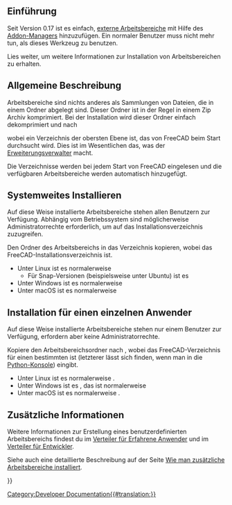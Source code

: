 <languages/>
{{TOCright}}

<span id="Introduction"></span>
== Einführung ==

Seit Version 0.17 ist es einfach, [[external_workbenches/de|externe Arbeitsbereiche]] mit Hilfe des [[Std_AddonMgr/de|Addon-Managers]] hinzuzufügen. Ein normaler Benutzer muss nicht mehr tun, als dieses Werkzeug zu benutzen.

Lies weiter, um weitere Informationen zur Installation von Arbeitsbereichen zu erhalten.

<span id="General_description"></span>
== Allgemeine Beschreibung ==

Arbeitsbereiche sind nichts anderes als Sammlungen von Dateien, die in einem Ordner abgelegt sind. Dieser Ordner ist in der Regel in einem Zip Archiv komprimiert. Bei der Installation wird dieser Ordner einfach dekomprimiert und nach

{{Code|code=
$ROOT_DIR/Mod/
}}

wobei {{incode|$ROOT_DIR}} ein Verzeichnis der obersten Ebene ist, das von FreeCAD beim Start durchsucht wird. Dies ist im Wesentlichen das, was der [[Std_AddonMgr/de|Erweiterungsverwalter]] macht.

Die {{incode|Mod/}} Verzeichnisse werden bei jedem Start von FreeCAD eingelesen und die verfügbaren Arbeitsbereiche werden automatisch hinzugefügt.

<span id="Installing_system-wide"></span>
== Systemweites Installieren ==

Auf diese Weise installierte Arbeitsbereiche stehen allen Benutzern zur Verfügung. Abhängig vom Betriebssystem sind möglicherweise Administratorrechte erforderlich, um auf das Installationsverzeichnis zuzugreifen.

Den Ordner des Arbeitsbereichs in das Verzeichnis {{incode|$INSTALL_DIR/Mod/}} kopieren, wobei {{incode|$INSTALL_DIR}} das FreeCAD-Installationsverzeichnis ist.
* Unter Linux ist es normalerweise {{incode|/usr/share/freecad/Mod/}}
** Für Snap-Versionen (beispielsweise unter Ubuntu) ist es {{incode|$HOME/snap/freecad/common/Mod/}}
* Unter Windows ist es normalerweise {{incode|C:\Programmdateien\FreeCAD\Mod\}}
* Unter macOS ist es normalerweise {{incode|/Programme/FreeCAD/Mod/}}

<span id="Installing_for_a_single_user"></span>
== Installation für einen einzelnen Anwender ==

Auf diese Weise installierte Arbeitsbereiche stehen nur einem Benutzer zur Verfügung, erfordern aber keine Administratorrechte.

Kopiere den Arbeitsbereichsordner nach {{incode|$USER_DIR/Mod/}}, wobei {{incode|$USER_DIR}} das FreeCAD-Verzeichnis für einen bestimmten {{incode|Benutzernamen}} ist (letzterer lässt sich finden, wenn man {{incode|App.getUserAppDataDir()}} in die [[Python_console/de|Python-Konsole]]) eingibt.
* Unter Linux ist es normalerweise {{incode|/home/username/.local/share/FreeCAD/Mod/}}.
* Unter Windows ist es {{incode|%APPDATA%\FreeCAD\Mod\}}, das ist normalerweise {{incode|C:\Users\''username''\Appdata\Roaming\FreeCAD\Mod\}}
* Unter macOS ist es normalerweise  {{incode|/Users/username/Library/Application Support/FreeCAD/Mod/}}.

<span id="Additional_information"></span>
== Zusätzliche Informationen ==

Weitere Informationen zur Erstellung eines benutzerdefinierten Arbeitsbereichs findest du im [[Power users hub/de|Verteiler für Erfahrene Anwender]] und im [[Developer hub/de|Verteiler für Entwickler]].

Siehe auch eine detaillierte Beschreibung auf der Seite [[How_to_install_additional_workbenches/de|Wie man zusätzliche Arbeitsbereiche installiert]].


{{Powerdocnavi{{#translation:}}}}
[[Category:Developer Documentation{{#translation:}}]]